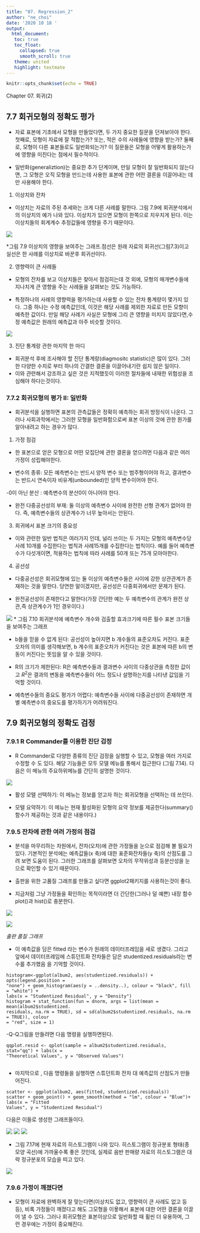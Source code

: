 ```yaml
---
title: "07. Regression_2"
author: "ne_choi"
date: '2020 10 18 '
output:
  html_document:
   toc: true
   toc_float:
     collapsed: true
     smooth_scroll: true
   theme: united
   highlight: textmate
---
```


```r
knitr::opts_chunk$set(echo = TRUE)
```

Chapter 07. 회귀(2)

## 7.7 회귀모형의 정확도 평가

- 자료 표본에 기초에서 모형을 만들었다면, 두 가지 중요한 질문을 던져보아야 한다. 첫째로, 모형이 자료에 잘 적합는가? 또는, 적은 수의 사례들에 영향을 받는가? 둘째로, 모형이 다른 표본들로도 일반화되는가? 이 질문들은 모형을 어떻게 활용하는가에 영향을 미친다는 점에서 필수적이다.

- 일반화(generaliztion)는 중요한 추가 단계이며, 만일 모형이 잘 일반화되지 않는다면, 그 모형은 오직 모형을 만드는데 사용한 표본에 관한 어떤 결론을 이끌어내는 데만 사용해야 한다.


1. 이상치와 잔차

- 이상치는 자료의 주된 추세와는 크게 다른 사례를 말한다. 그림 7.9에 회귀분석에서의 이상치의 예가 나와 있다. 이상치가 있으면 모형이 한쪽으로 치우치게 된다. 이는 이상치들의 회계계수 추정값들에 영향을 주기 때문이다.

![](img/img 2.PNG)

*그림 7.9 이상치의 영향을 보여주는 그래프.점선은 원래 자료의 회귀선(그림7.3)이고 실선은 한 사례를 이상치로 바꾼후 회귀선이다.

2. 영향력이 큰 사례들

- 모형의 잔차를 보고 이상치들은 찾아서 점검히는데 것 외에, 모형의 매개변수들에 지나치게 큰 영향을 주는 사례들을 살펴보는 것도 가능하다.

- 특정하나의 사례의 영향력을 평가하는데 사용할 수 있는 잔차 통계량이 몇가지 있다.
그중 하나는 수정 예측값인데, 이것은 해당 사례를 제외한 자료로 만든 모향이 예측한 값이다. 만일 해당 사례가 사실은 모형에 그리 큰 영향을 미치지 않았다면,수정 예측값은 원래의 예측값과 아주 비슷할 것이다.

![](img/img1.PNG)


3. 진단 통계랑 관한 마지막 한 마디

- 회귀분석 후에 조사해야 할 진단 통계랑(diagmositc statistic)은 많이 있다. 그러한 다양한 수치로 부터 하나의 간결한 결론을 이끌어내기란 쉽지 않은 일이다.
- 이와 관련해서 강조하고 싶은 것은 지적했듯이 이러한 절차들에 내재한 위험성을 조심해야 하다는것이다.


### 7.7.2 회귀모형의 평가 II: 일반화

- 회귀분석을 실행하면 표본의 관측값들은 정확히 예측하는 회귀 방정식이 나온다.
그러나 사회과학에서는 그러한 모형을 일반화함으로써 표본 이상의 것에 관한 뭔가를 알아내려고 하는 경우가 많다.

1. 가정 점검
- 한 표본으로 얻은 모형으로 어떤 모집단에 관한 결론을 얻으려먼 다음과 같은 여러 가정이 성립해야한다.

- 변수의 종류: 모든 예측변수는 반드시 양적 변수 또는 범주형이어야 하고, 결과변수는 반드시 연속이자 비유계(unbounded)인 양적 변수이어야 한다.

-0이 아닌 분산 : 예측변수의 분산0이 아니어야 한다.

- 완전 다중공선성의 부재: 둘 이상의 예측변수 사이에 완전한 선형 관계가 없어야 한다.
즉, 예측변수들의 상관계수가 너무 높아서는 안된다.


3. 회귀에서 표본 크기의 중요성

- 이와 관련한 일반 법칙은 여러가지 인데, 널리 쓰이는 두 가지는 모형의 예측변수당 사례 10개를 수집한다는 법칙과 사례15개를 수집한다는 법칙이다. 예를 들어 예측변수가 다섯개이면, 적용하는 법칙에 
따라 사례를 50개 또는 75개 모아아한다.


4. 공선성
- 다중공선성은 회귀모형에 있는 둘 이상의 예측변수들은 사이에 강한 상관관계가 존재하는 것을 말한다. 당연한 말이겠지만, 공선성은 다중회귀에서만 문제가 된다. 

- 완전공선성이 존재한다고 말한다(가장 간단한 예는 두 예측변수의 관계가 완전 상관,즉 상관계수가 1인 경우이다.)



![](img/img 3.PNG)
* 그림 7.10 회귀분석에 예측변수 개수와 검출할 효과크기에 따른 필수 표본 크기들을 보여주는 그래프

- b들을 믿을 수 없게 된다: 공선성이 높아지면 b 개수들의 표준오차도 커진다. 표준오차의 의미를 생각해보면, b 계수의 표준오차가 커진다는 것은 표본에 따른 b의 변동이 커진다는 뜻임을 알 수 있을 것이다.

- R의 크기가 제한된다: R은 예측변수들과 결과변수 사이의 다중상관을 측정한 값이고
$R^{2}$은 결과의 변동을 예측변수들이 어느 정도나 설명하는지를 나타낸 값임을 기억할 것이다. 

- 예측변수들의 중요도 평가가 어렵다: 예측변수들 사이에 다중공선성이 존재하면 개별 예측변수의 중요도를 평가하기가 어려워진다.

## 7.9 회귀모형의 정확도 검정
### 7.9.1 R Commander를 이용한 진단 검정

- R Commander로 다양한 종류의 진단 검정을 실행할 수 있고, 모형을 여러 가지로 수정할 수 도 있다. 해당 기능들은 모두 모델 메뉴를 통해서 접근한다 (그림 7.14). 다음은 이 메뉴의 주요하위메뉴를 간단히 설명한 것이다.

![](img/img 4.PNG)

- 활성 모텔 선택하기: 이 메뉴는 정보를 얻고자 하는 회귀모형을 선택하는 데 쓰인다.

- 모텔 요약하기: 이 메뉴는 현재 활성화된 모형의 요약 정보를 제공한다(summary() 함수가 제공하는 것과 같은 내용이다.)


### 7.9.5 잔차에 관한 여러 가정의 점검

- 분석을 마무리하는 차원에서, 잔차(오차)에 관한 가정들을 눈으로 점검해 볼 필요가 있다.
기본적인 분석에는 예측값들(x 축)에 대한 표준화잔차들(y 축)의 산점도를 그려 보면 도움이 된다. 그러한 그래프를 살펴보면 오차의 무작위성과 등분산성을 눈으로 확인할 수 있기 때문이다. 

- 출판을 위한 고품질 그래프를 만들고 싶다면 ggplot2패키지를 사용하는것이 좋다.

- 지금처럼 그냥 가정들을 확인하는 목적이라면 더 간단한(그러나 덜 예쁜) 내장 함수 plot()과 hist()로 충분한다.

![](img/img 5.PNG)

![](img/img6.PNG)


*출판 품질 그래프*

- 이 예측값을 담은 fitted 라는 변수가 원래의 데이터프레임을 새로 생겼다. 그리고 앞에서 데이터프레임에 스튜던트화 잔차들은 담은 studentized.residuals라는 변수를 추가했음 을 기억할 것이다.

```
histogram<-ggplot(album2, aes(studentized.residuals)) + opts(legend.position =
"none") + geom_histogram(aes(y = ..density..), colour = "black", fill = "white") +
labs(x = "Studentized Residual", y = "Density")
histogram + stat_function(fun = dnorm, args = list(mean = mean(album2$studentized.
residuals, na.rm = TRUE), sd = sd(album2$studentized.residuals, na.rm = TRUE)), colour
= "red", size = 1)
```

-Q-Q그림을 만들려면 다음 명령을 실행하면된다.

```
qqplot.resid <- qplot(sample = album2$studentized.residuals, stat="qq") + labs(x =
"Theoretical Values", y = "Observed Values")


```

- 마지막으로 , 다음 명령들을 실행하면 스튜던트화 잔차 대 예측값의 산점도가 만들어진다.

```
scatter <- ggplot(album2, aes(fitted, studentized.residuals))
scatter + geom_point() + geom_smooth(method = "lm", colour = "Blue")+ labs(x = "Fitted
Values", y = "Studentized Residual")
```
다음은 이들로 생성한 그래프들이다.

![](img/img7.PNG) ![](img/img8.PNG) ![](img/img9.PNG)

- 그림 7.17에 현재 자료의 히스토그램이 나와 있다. 히스토그램이 정규분포 형태(종 모양 곡선)에 가까울수록 좋은 것인데, 실제로 음반 판매량 자료의 히스토그램은 대략 정규분포의 모습을 띠고 있다.

![](img/img10.PNG)

### 7.9.6 가정이 깨졌다면

- 모형이 자료에 완벽하게 잘 맞는다면(이상치도 없고, 영향력이 큰 사례도 없고 등등), 비록 가정들이 깨졌다고 해도 그모형을 이욯해서 표본에 대한 어떤 결론을 이끌어 낼 수 있다. 그러나 회귀모형은 표본이상으로 일반화할 때 휠씬 더 유용하며, 그런 경우에는 가정이 중요해진다.

